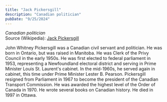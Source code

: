 ```yaml
---
title: "Jack Pickersgill"
description: "Canadian politician"
pubDate: "9/25/2024"
---
```


*Canadian politician*  
Source (Wikipedia): [Jack Pickersgill][1]

John Whitney Pickersgill was a Canadian civil servant and politician. He was born in Ontario, but was raised in Manitoba. He was Clerk of the Privy Council in the early 1950s. He was first elected to federal parliament in 1953, representing a Newfoundland electoral district and serving in Prime Minister Louis St. Laurent's cabinet. In the mid-1960s, he served again in cabinet, this time under Prime Minister Lester B. Pearson. Pickersgill resigned from Parliament in 1967 to become the president of the Canadian Transport Commission. He was awarded the highest level of the Order of Canada in 1970. He wrote several books on Canadian history. He died in 1997 in Ottawa.

[1]: https://en.wikipedia.org/wiki/Jack_Pickersgill

